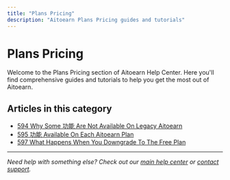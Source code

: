 ```yaml
---
title: "Plans Pricing"
description: "Aitoearn Plans Pricing guides and tutorials"
---
```


# Plans Pricing

Welcome to the Plans Pricing section of Aitoearn Help Center. Here you'll find comprehensive guides and tutorials to help you get the most out of Aitoearn.

## Articles in this category

- [594 Why Some 功能 Are Not Available On Legacy Aitoearn](594-why-some-features-are-not-available-on-legacy-aitoearn)
- [595 功能 Available On Each Aitoearn Plan](595-features-available-on-each-aitoearn-plan)
- [597 What Happens When You Downgrade To The Free Plan](597-what-happens-when-you-downgrade-to-the-free-plan)

---

*Need help with something else? Check out our [main help center](/en/help-center) or [contact support](mailto:hello@aitoearn.com).*
